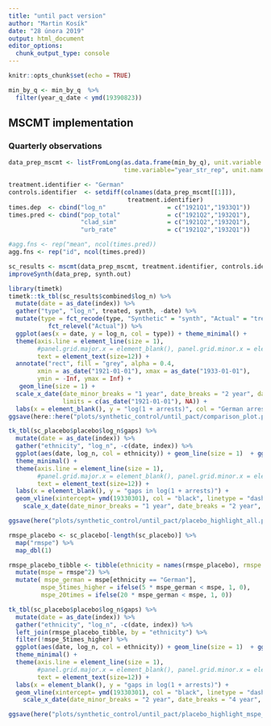 ```yaml
---
title: "until pact version"
author: "Martin Kosík"
date: "28 února 2019"
output: html_document
editor_options: 
  chunk_output_type: console
---
```


```r
knitr::opts_chunk$set(echo = TRUE)
```

```r
min_by_q <- min_by_q  %>% 
  filter(year_q_date < ymd(19390823))
```

## MSCMT implementation
### Quarterly observations 
```r
data_prep_mscmt <- listFromLong(as.data.frame(min_by_q), unit.variable = "ethnicity_id", 
                                time.variable="year_str_rep", unit.names.variable="ethnicity")

```

```r
treatment.identifier <- "German"
controls.identifier  <- setdiff(colnames(data_prep_mscmt[[1]]),
                                 treatment.identifier)
times.dep  <- cbind("log_n"                 = c("1921Q1","1933Q1"))
times.pred <- cbind("pop_total"             = c("1921Q2","1932Q1"),
                    "clad_sim"              = c("1921Q2","1932Q1"),
                    "urb_rate"              = c("1921Q2","1932Q1"))

#agg.fns <- rep("mean", ncol(times.pred))                       
agg.fns <- rep("id", ncol(times.pred))
```

```r
sc_results <- mscmt(data_prep_mscmt, treatment.identifier, controls.identifier, times.dep, times.pred, agg.fns, seed=2019, single.v=TRUE)
improveSynth(data_prep, synth.out)
```

```r
library(timetk)
timetk::tk_tbl(sc_results$combined$log_n) %>% 
  mutate(date = as_date(index)) %>% 
  gather("type", "log_n", treated, synth, -date) %>% 
  mutate(type = fct_recode(type, "Synthetic" = "synth", "Actual" = "treated") %>% 
           fct_relevel("Actual")) %>% 
  ggplot(aes(x = date, y = log_n, col = type)) + theme_minimal() +
  theme(axis.line = element_line(size = 1), 
        #panel.grid.major.x = element_blank(), panel.grid.minor.x = element_blank(), 
        text = element_text(size=12)) + 
  annotate("rect", fill = "grey", alpha = 0.4, 
        xmin = as_date("1921-01-01"), xmax = as_date("1933-01-01"),
        ymin = -Inf, ymax = Inf) + 
   geom_line(size = 1) +
  scale_x_date(date_minor_breaks = "1 year", date_breaks = "2 year", date_labels = "%Y", 
               limits = c(as_date("1921-01-01"), NA)) +
  labs(x = element_blank(), y = "log(1 + arrests)", col = "German arrests") 
ggsave(here::here("plots/synthetic_control/until_pact/comparison_plot.pdf"))

```

```r
tk_tbl(sc_placebo$placebo$log_n$gaps) %>% 
  mutate(date = as_date(index)) %>% 
  gather("ethnicity", "log_n", -c(date, index)) %>% 
  ggplot(aes(date, log_n, col = ethnicity)) + geom_line(size = 1)  + gghighlight(ethnicity == "German") +
  theme_minimal() +
  theme(axis.line = element_line(size = 1), 
        #panel.grid.major.x = element_blank(), panel.grid.minor.x = element_blank(), 
        text = element_text(size=12)) + 
  labs(x = element_blank(), y = "gaps in log(1 + arrests)") +
  geom_vline(xintercept= ymd(19330301), col = "black", linetype = "dashed", size = 1)+
    scale_x_date(date_minor_breaks = "1 year", date_breaks = "2 year", date_labels = "%Y") 

ggsave(here("plots/synthetic_control/until_pact/placebo_highlight_all.pdf"))

```


```r
rmspe_placebo <- sc_placebo[-length(sc_placebo)] %>% 
  map("rmspe") %>% 
  map_dbl(1) 

rmspe_placebo_tibble <- tibble(ethnicity = names(rmspe_placebo), rmspe = rmspe_placebo) %>% 
  mutate(mspe = rmspe^2) %>% 
  mutate( mspe_german = mspe[ethnicity == "German"],
         mspe_5times_higher = ifelse(5 * mspe_german < mspe, 1, 0), 
         mspe_20times = ifelse(20 * mspe_german < mspe, 1, 0))

tk_tbl(sc_placebo$placebo$log_n$gaps) %>% 
  mutate(date = as_date(index)) %>% 
  gather("ethnicity", "log_n", -c(date, index)) %>% 
  left_join(rmspe_placebo_tibble, by = "ethnicity") %>% 
  filter(!mspe_5times_higher) %>% 
  ggplot(aes(date, log_n, col = ethnicity)) + geom_line(size = 1)  + gghighlight(ethnicity == "German") +
  theme_minimal() +
  theme(axis.line = element_line(size = 1), 
        #panel.grid.major.x = element_blank(), panel.grid.minor.x = element_blank(), 
        text = element_text(size=12)) + 
  labs(x = element_blank(), y = "gaps in log(1 + arrests)") +
  geom_vline(xintercept= ymd(19330301), col = "black", linetype = "dashed", size = 1)+
    scale_x_date(date_minor_breaks = "2 year", date_breaks = "4 year", date_labels = "%Y") 

ggsave(here("plots/synthetic_control/until_pact/placebo_highlight_mspe_5_lower.pdf"))

```

